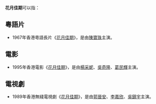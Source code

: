 '''花月佳期'''可以指：
== 粵語片 ==
*1967年香港粵語長片《[[花月佳期_(1967年電影)|花月佳期]]》，是由[[陳寶珠|陳寶珠]]主演。
== 電影 ==
*1995年香港電影《[[花月佳期_(1995年電影)|花月佳期]]》，是由[[楊采妮|楊采妮]]、[[吳奇隆|吳奇隆]]、[[葛民輝|葛民輝]]主演。
== 電視劇 ==
*1989年香港無綫電視劇《[[花月佳期_(電視劇)|花月佳期]]》，是由[[郭晉安|郭晉安]]、[[李嘉欣|李嘉欣]]、[[吳鎮宇|吳鎮宇]]主演。
{{disambig|Cat=四字作品消歧义}}